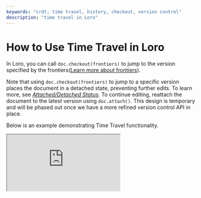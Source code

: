 ```yaml
---
keywords: "crdt, time travel, history, checkout, version control"
description: "time travel in Loro"
---
```


# How to Use Time Travel in Loro

In Loro, you can call `doc.checkout(frontiers)` to jump to the version specified
by the
frontiers([Learn more about frontiers](/docs/advanced/version_deep_dive)).

Note that using `doc.checkout(frontiers)` to jump to a specific version places
the document in a detached state, preventing further edits. To learn more, see
[_Attached/Detached Status_](/docs/advanced/doc_state_and_oplog#attacheddetached-status).
To continue editing, reattach the document to the latest version using
`doc.attach()`. This design is temporary and will be phased out once we have a
more refined version control API in place.

Below is an example demonstrating Time Travel functionality.

<iframe
  src="https://loro-react-flow-example.vercel.app/"
  onClick={() => {
    window.clarity?.("event", "play-time-travel");
  }}
  style={{
    width: "100%",
    height: 500,
    border: 0,
    borderRadius: 8,
    marginTop: 16,
    overflow: "hidden",
    filter: "invert(1) hue-rotate(180deg)",
  }}
  title="zxch3n/loro-react-flow-example/main"
  allow="accelerometer; ambient-light-sensor; camera; encrypted-media; geolocation; gyroscope; hid; microphone; midi; payment; usb; vr; xr-spatial-tracking"
  sandbox="allow-forms allow-modals allow-popups allow-presentation allow-same-origin allow-scripts"
></iframe>
